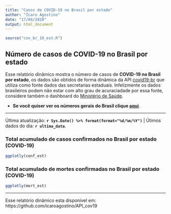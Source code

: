 ```yaml
---
title: "Casos de COVID-19 no Brasil por estado"
author: "Ícaro Agostino"
date: "17/04/2020"
output: html_document
---
```


```r
source("cov_br_19_est.R")
```

## Número de casos de COVID-19 no Brasil por estado

Esse relatório dinâmico mostra o número de casos de **COVID-19 no Brasil por estado**, os dados são obtidos de forma dinâmica da API [covid19-br](https://brasil.io/dataset/covid19/caso) que utiliza como fonte dados das secretarias estaduais. Infelizmente os dados brasileiros podem não estar com alto grau de acuraciadade por essa fonte, considere também o dashboard do [Ministério de Saúde](https://covid.saude.gov.br/).

  - **Se você quiser ver os números gerais do Brasil clique [aqui](https://icaroagostino.github.io/covid19/)**.
  
---

Última atualização: **`r Sys.Date() %>% format(format="%d/%m/%Y")`** | Útimos dados do dia: **`r ultima_data`**.

### Total acumulado de casos confirmados no Brasil por estado (COVID-19)

```r
ggplotly(conf_est)
```


### Total acumulado de mortes confirmadas no Brasil por estado (COVID-19)

```r
ggplotly(mort_est)
```

---

Esse relatório dinâmico esta disponível em: https://github.com/icaroagostino/API_cov19